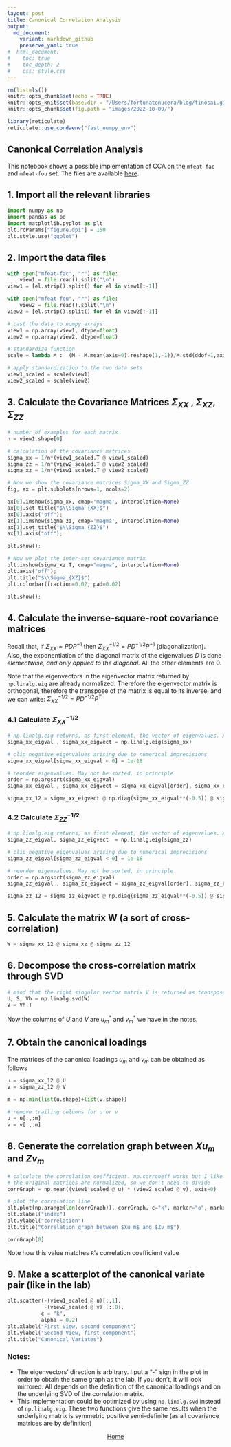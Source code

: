```yaml
---
layout: post
title: Canonical Correlation Analysis
output:
  md_document:
    variant: markdown_github
    preserve_yaml: true
#  html_document:
#    toc: true
#    toc_depth: 2
#    css: style.css
---
```

```r
rm(list=ls())
knitr::opts_chunk$set(echo = TRUE)
knitr::opts_knit$set(base.dir = "/Users/fortunatonucera/blog/tinosai.github.io/", base.url = "/")
knitr::opts_chunk$set(fig.path = "images/2022-10-09/")
```

```r
library(reticulate)
reticulate::use_condaenv("fast_numpy_env")
```

## Canonical Correlation Analysis

This notebook shows a possible implementation of CCA on the `mfeat-fac` and `mfeat-fou` set.
The files are available [here](https://archive.ics.uci.edu/ml/machine-learning-databases/mfeat/).

## 1. Import all the relevant libraries


```python
import numpy as np
import pandas as pd
import matplotlib.pyplot as plt
plt.rcParams["figure.dpi"] = 150
plt.style.use("ggplot")
```

## 2. Import the data files


```python
with open("mfeat-fac", "r") as file:
    view1 = file.read().split("\n")
view1 = [el.strip().split() for el in view1[:-1]]

with open("mfeat-fou", "r") as file:
    view2 = file.read().split("\n")
view2 = [el.strip().split() for el in view2[:-1]]

# cast the data to numpy arrays 
view1 = np.array(view1, dtype=float)
view2 = np.array(view2, dtype=float)

# standardize function
scale = lambda M :  (M - M.mean(axis=0).reshape(1,-1))/M.std(ddof=1,axis=0).reshape(1,-1)

# apply standardization to the two data sets
view1_scaled = scale(view1)
view2_scaled = scale(view2)
```

## 3. Calculate the Covariance Matrices $\Sigma_{XX}$ , $\Sigma_{XZ}$, $\Sigma_{ZZ}$


```python
# number of examples for each matrix 
n = view1.shape[0]

# calculation of the covariance matrices
sigma_xx = 1/n*(view1_scaled.T @ view1_scaled)
sigma_zz = 1/n*(view2_scaled.T @ view2_scaled)
sigma_xz = 1/n*(view1_scaled.T @ view2_scaled)
```


```python
# Now we show the covariance matrices Sigma_XX and Sigma_ZZ
fig, ax = plt.subplots(nrows=1, ncols=2)

ax[0].imshow(sigma_xx, cmap='magma', interpolation=None)
ax[0].set_title("$\\Sigma_{XX}$")
ax[0].axis("off");
ax[1].imshow(sigma_zz, cmap='magma', interpolation=None)
ax[1].set_title("$\\Sigma_{ZZ}$")
ax[1].axis("off");
```
```python
plt.show();
```

```python
# Now we plot the inter-set covariance matrix
plt.imshow(sigma_xz.T, cmap="magma", interpolation=None)
plt.axis("off");
plt.title("$\\Sigma_{XZ}$")
plt.colorbar(fraction=0.02, pad=0.02)
```

```python
plt.show();
```

## 4. Calculate the inverse-square-root covariance matrices

Recall that, if $\Sigma_{XX}= P D P^{-1}$ then $\Sigma_{XX}^{-1/2} = P D^{-1/2} P^{-1}$ (diagonalization). <br>
Also, the exponentiation of the diagonal matrix of the eigenvalues $D$ is done *elementwise, and only applied to the diagonal.* All the other elements are 0. <br>

Note that the eigenvectors in the eigenvector matrix returned by `np.linalg.eig` are already normalized. Therefore the eigenvector matrix is orthogonal, therefore the transpose of the matrix is equal to its inverse, and we can write:
$\Sigma_{XX}^{-1/2} = P D^{-1/2} P^{T}$

### 4.1 Calculate $\Sigma_{XX}^{-1/2}$


```python
# np.linalg.eig returns, as first element, the vector of eigenvalues. As second element, the matrix of eigenvectors
sigma_xx_eigval , sigma_xx_eigvect = np.linalg.eig(sigma_xx)

# clip negative eigenvalues arising due to numerical imprecisions
sigma_xx_eigval[sigma_xx_eigval < 0] = 1e-18

# reorder eigenvalues. May not be sorted, in principle
order = np.argsort(sigma_xx_eigval)
sigma_xx_eigval , sigma_xx_eigvect = sigma_xx_eigval[order], sigma_xx_eigvect[:,order]

sigma_xx_12 = sigma_xx_eigvect @ np.diag(sigma_xx_eigval**(-0.5)) @ sigma_xx_eigvect.T
```

### 4.2 Calculate $\Sigma_{ZZ}^{-1/2}$


```python
# np.linalg.eig returns, as first element, the vector of eigenvalues. As second element, the matrix of eigenvectors
sigma_zz_eigval, sigma_zz_eigvect  = np.linalg.eig(sigma_zz)

# clip negative eigenvalues arising due to numerical imprecisions
sigma_zz_eigval[sigma_zz_eigval < 0] = 1e-18

# reorder eigenvalues. May not be sorted, in principle
order = np.argsort(sigma_zz_eigval)
sigma_zz_eigval , sigma_zz_eigvect = sigma_zz_eigval[order], sigma_zz_eigvect[:,order]

sigma_zz_12 = sigma_zz_eigvect @ np.diag(sigma_zz_eigval**(-0.5)) @ sigma_zz_eigvect.T
```

## 5. Calculate the matrix W (a sort of cross-correlation)


```python
W = sigma_xx_12 @ sigma_xz @ sigma_zz_12
```

## 6. Decompose the cross-correlation matrix through SVD


```python
# mind that the right singular vector matrix V is returned as transpose by the SVD
U, S, Vh = np.linalg.svd(W)
V = Vh.T
```

Now the columns of $U$ and $V$ are $u^*_m$ and $v^*_m$ we have in the notes.

## 7. Obtain the canonical loadings

The matrices of the canonical loadings $u_m$ and $v_m$ can be obtained as follows


```python
u = sigma_xx_12 @ U
v = sigma_zz_12 @ V

m = np.min(list(u.shape)+list(v.shape))

# remove trailing columns for u or v
u = u[:,:m]
v = v[:,:m]
```

## 8. Generate the correlation graph between $Xu_m$ and $Zv_m$


```python
# calculate the correlation coefficient. np.corrcoeff works but I like this way better
# the original matrices are normalized, so we don't need to divide
corrGraph = np.mean((view1_scaled @ u) * (view2_scaled @ v), axis=0) 

# plot the correlation line
plt.plot(np.arange(len(corrGraph)), corrGraph, c="k", marker="o", markersize=3, lw=0.5)
plt.xlabel("index")
plt.ylabel("correlation")
plt.title("Correlation graph between $Xu_m$ and $Zv_m$")
```

```python
corrGraph[0]
```

Note how this value matches `R`'s correlation coefficient value

## 9. Make a scatterplot of the canonical variate pair (like in the lab)


```python
plt.scatter(-(view1_scaled @ u)[:,1], 
            -(view2_scaled @ v) [:,0],
           c = "k",
           alpha = 0.2)
plt.xlabel("First View, second component")
plt.ylabel("Second View, first component")
plt.title("Canonical Variates")
```

### Notes:
- The eigenvectors' direction is arbitrary. I put a "-" sign in the plot in order to obtain the same graph as the lab. If you don't, it will look mirrored. All depends on the definition of the canonical loadings and on the underlying SVD of the correlation matrix.
- This implementation could be optimized by using `np.linalg.svd` instead of `np.linalg.eig`. These two functions give the same results when the underlying matrix is symmetric positive semi-definite (as all covariance matrices are by definition)

</p>
<p style="text-align:center;">
[Home](https://tinosai.github.io/)
</p>
